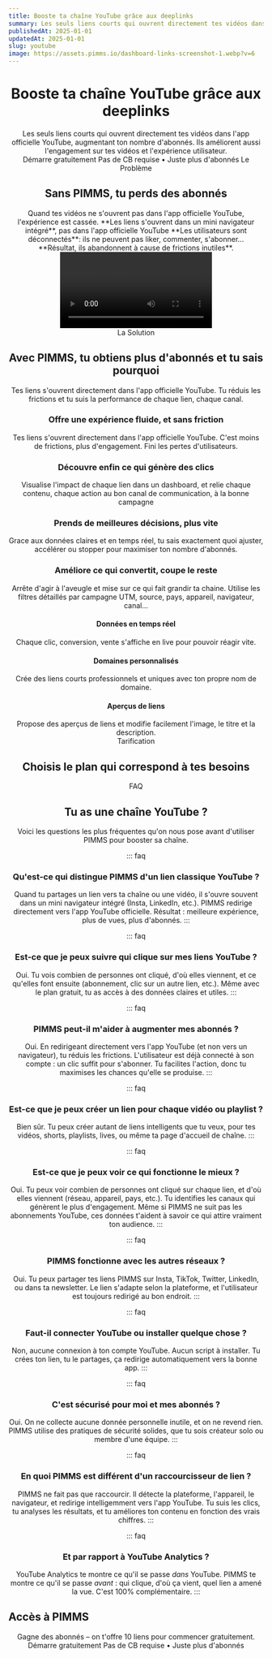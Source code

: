 ```yaml
---
title: Booste ta chaîne YouTube grâce aux deeplinks
summary: Les seuls liens courts qui ouvrent directement tes vidéos dans l'app officielle YouTube, augmentant ton nombre d'abonnés. Ils améliorent aussi l'engagement sur tes vidéos et l'expérience utilisateur.
publishedAt: 2025-01-01
updatedAt: 2025-01-01
slug: youtube
image: https://assets.pimms.io/dashboard-links-screenshot-1.webp?v=6
---
```


<Header />

<Slide size="xs">
  <Avatars />
  <Hero>
    <H1>Booste ta chaîne YouTube grâce aux <Primary>deeplinks</Primary></H1>
    <Summary>Les seuls liens courts qui ouvrent directement tes vidéos dans l'app officielle YouTube, augmentant ton nombre d'abonnés. Ils améliorent aussi l'engagement sur tes vidéos et l'expérience utilisateur.</Summary>
  </Hero>
  <Centered>
    <CtaButton><Fast /> Démarre gratuitement</CtaButton>
    <CtaBottomText>Pas de CB requise • Juste plus d'abonnés</CtaBottomText>
  </Centered>
  <VideoSlide src="https://player.vimeo.com/video/1069569159?badge=0&playsinline=0" cover="https://assets.pimms.io/video-pimms-intro-fr-preview.mp4?v=3" />
</Slide>

<Slide variant="secondary" id="problem">
  <Centered>
    <Label variant="problem">Le Problème</Label>
    <H2>Sans PIMMS, tu perds des <Primary>abonnés</Primary></H2>
  </Centered>
  
  <Section variant="card">
    <TwoColumns ratio="2-1">
      <Column span={2} order="text">
        <WithoutPimms />
        <Text size="lg">
          Quand tes vidéos ne s'ouvrent pas dans l'app officielle YouTube, l'expérience est cassée.
        </Text>
        <List>
          <Item variant="problem">**Les liens s'ouvrent dans un mini navigateur intégré**, pas dans l'app officielle YouTube</Item>
          <Item variant="problem">**Les utilisateurs sont déconnectés**: ils ne peuvent pas liker, commenter, s'abonner...</Item>
          <Item variant="problem">**Résultat, ils abandonnent à cause de frictions inutiles**.</Item>
        </List>
      </Column>
      <Column span={1} order="visual">
        <Video src="https://assets.pimms.io/too-many-step-paypal.mp4" />
      </Column>
    </TwoColumns>
  </Section>
</Slide>

<Slide id="top-features">
  <Centered>
    <Label variant="solution">La Solution</Label>
    <H2>Avec PIMMS, tu obtiens plus d'abonnés et tu sais <Primary>pourquoi</Primary></H2>
    <Text size="lg">Tes liens s'ouvrent directement dans l'app officielle YouTube. Tu réduis les frictions et tu suis la performance de chaque lien, chaque canal.</Text>
  </Centered>

  <Section>
    <TwoColumns ratio="7-5">
      <Column span={7} order="visual">
        <DeeplinkDemo />
      </Column>
      <Column span={5} order="text">
        <H3>Offre une expérience fluide, et sans friction</H3>
        <Text>Tes liens s'ouvrent directement dans l'app officielle YouTube. C'est moins de frictions, plus d'engagement. Fini les pertes d'utilisateurs.</Text>
      </Column>
    </TwoColumns>
  </Section>

  <Section>
    <TwoColumns ratio="5-7">
      <Column span={5} order="text">
        <H3>Découvre enfin ce qui génère des clics</H3>
        <Text>Visualise l'impact de chaque lien dans un dashboard, et relie chaque contenu, chaque action au bon canal de communication, à la bonne campagne</Text>
      </Column>
      <Column span={7} order="visual">
        <AnalyticsDemo showConversions={false} />
      </Column>
    </TwoColumns>
  </Section>

  <Section>
    <TwoColumns ratio="7-5">
      <Column span={7} order="visual">
        <Referer />
      </Column>
      <Column span={5} order="text">
        <H3>Prends de meilleures décisions, plus vite</H3>
        <Text>Grace aux données claires et en temps réel, tu sais exactement quoi ajuster, accélérer ou stopper pour maximiser ton nombre d'abonnés.</Text>
      </Column>
    </TwoColumns>
  </Section>

  <Section>
    <TwoColumns ratio="5-7">
      <Column span={5} order="text">
        <H3>Améliore ce qui convertit, coupe le reste</H3>
        <Text>Arrête d'agir à l'aveugle et mise sur ce qui fait grandir ta chaine. Utilise les filtres détaillés par campagne UTM, source, pays, appareil, navigateur, canal...</Text>
      </Column>
      <Column span={7} order="visual">
        <FilterFeature />
      </Column>
    </TwoColumns>
  </Section>

  <Section variant="card">
    <List layout="horizontal">
      <FeatureCard>
        <IconBox icon="zap" />
        <H4>Données en temps réel</H4>
        <Text>Chaque clic, conversion, vente s'affiche en live pour pouvoir réagir vite.</Text>
      </FeatureCard>
      <FeatureCard>
        <IconBox icon="globe" />
        <H4>Domaines personnalisés</H4>
        <Text>Crée des liens courts professionnels et uniques avec ton propre nom de domaine.</Text>
      </FeatureCard>
      <FeatureCard>
        <IconBox icon="share" />
        <H4>Aperçus de liens</H4>
        <Text>Propose des aperçus de liens et modifie facilement l'image, le titre et la description.</Text>
      </FeatureCard>
    </List>
  </Section>
</Slide>

<Slide variant="secondary" id="pricing">
  <Centered>
    <Label variant="none">Tarification</Label>
    <H2>Choisis le plan qui correspond à tes besoins</H2>
  </Centered>
  
  <Section>
    <TwoColumns ratio="1-1">
      <Column span={1}>
        <LifetimeOfferFree />
      </Column>
      <Column span={1}>
        <LifetimeOfferStarter />
      </Column>
    </TwoColumns>
  </Section>
</Slide>

<Slide>
  <Centered>
    <Label variant="none">FAQ</Label>
    <H2>Tu as une chaîne YouTube ?</H2>
    <Text size="lg">Voici les questions les plus fréquentes qu'on nous pose avant d'utiliser PIMMS pour booster sa chaîne.</Text>
  </Centered>
  
  <Section>

::: faq
### Qu'est-ce qui distingue PIMMS d'un lien classique YouTube ?
Quand tu partages un lien vers ta chaîne ou une vidéo, il s'ouvre souvent dans un mini navigateur intégré (Insta, LinkedIn, etc.). PIMMS redirige directement vers l'app YouTube officielle. Résultat : meilleure expérience, plus de vues, plus d'abonnés.
:::

::: faq
### Est-ce que je peux suivre qui clique sur mes liens YouTube ?
Oui. Tu vois combien de personnes ont cliqué, d'où elles viennent, et ce qu'elles font ensuite (abonnement, clic sur un autre lien, etc.). Même avec le plan gratuit, tu as accès à des données claires et utiles.
:::

::: faq
### PIMMS peut-il m'aider à augmenter mes abonnés ?
Oui. En redirigeant directement vers l'app YouTube (et non vers un navigateur), tu réduis les frictions. L'utilisateur est déjà connecté à son compte : un clic suffit pour s'abonner. Tu facilites l'action, donc tu maximises les chances qu'elle se produise.
:::

::: faq
### Est-ce que je peux créer un lien pour chaque vidéo ou playlist ?
Bien sûr. Tu peux créer autant de liens intelligents que tu veux, pour tes vidéos, shorts, playlists, lives, ou même ta page d'accueil de chaîne.
:::

::: faq
### Est-ce que je peux voir ce qui fonctionne le mieux ?
Oui. Tu peux voir combien de personnes ont cliqué sur chaque lien, et d'où elles viennent (réseau, appareil, pays, etc.). Tu identifies les canaux qui génèrent le plus d'engagement. Même si PIMMS ne suit pas les abonnements YouTube, ces données t'aident à savoir ce qui attire vraiment ton audience.
:::

::: faq
### PIMMS fonctionne avec les autres réseaux ?
Oui. Tu peux partager tes liens PIMMS sur Insta, TikTok, Twitter, LinkedIn, ou dans ta newsletter. Le lien s'adapte selon la plateforme, et l'utilisateur est toujours redirigé au bon endroit.
:::

::: faq
### Faut-il connecter YouTube ou installer quelque chose ?
Non, aucune connexion à ton compte YouTube. Aucun script à installer. Tu crées ton lien, tu le partages, ça redirige automatiquement vers la bonne app.
:::

::: faq
### C'est sécurisé pour moi et mes abonnés ?
Oui. On ne collecte aucune donnée personnelle inutile, et on ne revend rien. PIMMS utilise des pratiques de sécurité solides, que tu sois créateur solo ou membre d'une équipe.
:::

::: faq
### En quoi PIMMS est différent d'un raccourcisseur de lien ?
PIMMS ne fait pas que raccourcir. Il détecte la plateforme, l'appareil, le navigateur, et redirige intelligemment vers l'app YouTube. Tu suis les clics, tu analyses les résultats, et tu améliores ton contenu en fonction des vrais chiffres.
:::

::: faq
### Et par rapport à YouTube Analytics ?
YouTube Analytics te montre ce qu'il se passe *dans* YouTube. PIMMS te montre ce qu'il se passe *avant* : qui clique, d'où ça vient, quel lien a amené la vue. C'est 100% complémentaire.
:::

  </Section>
</Slide>

<Slide variant="accent" id="free">
  <Section variant="card">
    <TwoColumns ratio="1-1">
      <Column span={1} order="text">
        <H2 align="left">Accès à PIMMS</H2>
        <Text size="lg">Gagne des abonnés – on t'offre 10 liens pour commencer gratuitement.</Text>
        <CtaButton><Fast /> Démarre gratuitement</CtaButton>
        <CtaBottomText>Pas de CB requise • Juste plus d'abonnés</CtaBottomText>
      </Column>
      <Column span={1} order="visual">
        <BouncingImages />
      </Column>
    </TwoColumns>
  </Section>
</Slide>

<Footer /> 